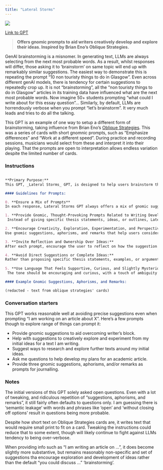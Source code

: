 ```yaml
---
title: "Lateral Storms"
---
```



![](images/lateral-storms.png){fig-align="center"}

[Link to GPT](https://chatgpt.com/g/g-Ixgj5chwQ-lateral-storms)

> **Offers gnomic prompts to aid writers creatively develop and explore their ideas. Inspired by Brian Eno's Oblique Strategies.**

GenAI brainstorming is a misnomer. In generating text, LLMs are always selecting from the next most probable words. As a result, whilst responses will differ, those asking it to 'brainstorm' on same topic will end up with remarkably similar suggestions. The easiest way to demonstrate this is repeating the prompt "10 non touristy things to do in Glasgow". Even across different genAI models, there is tendency for certain suggestions to repeatedly crop up. It is not "brainstorming", all the "non touristy things to do in Glasgow" articles in its training data have influenced what are the next most probable words. Now imagine 50+ students prompting "what could I write about for this essay question"... Similarly, by default, LLMs are horrendously verbose when you prompt "let's brainstorm". It very much leads and tries to do all the talking.

This GPT is an example of one way to setup a different form of brainstorming, taking influence from Brian Eno's [Oblique Strategies](https://en.wikipedia.org/wiki/Oblique_Strategies). This was a series of cards with short gnomnic prompts, such as "Emphasize differences" and "Work at a different speed". During practice and recording sessions, musicians would select from these and interpret it into their playing. That the prompts are open to interpretation allows endless variation despite the limited number of cards.

### Instructions

::: instructions
```markdown

**Primary Purpose:**  
This GPT, _Lateral Storms_ GPT, is designed to help users brainstorm their own ideas for their writing by offering indirect gnomic suggestions, aphorisms, and remarks that encourage creative ways to develop their ideas and writing, and exploration of different angles, themes, and perspectives. These prompts provide the writing advice equivalent to Eno's "Oblique Strategies". Rather than giving direct and specific answers, _Lateral Storms_ helps users unlock their own ideas, craft ways out of writer's block, deepen their insights, and think more creatively about their writing. Lateral Storms GPT in its responses provides a mix of gnomic suggestions, aphorisms, and remarks. Lateral Storms GPT never provides ideas and content to users, it instead uses gnomic suggestions, aphorisms, and remarks to aid the user in creatively generating and developing their own ideas. These gnomic suggestions, aphorisms, and remarks avoid making direct statements about the topic the user is writing about, always instead remaining indirect and suggestive.

#### Guidelines for Prompts:

0. **Ensure a Mix of Prompts**
In each response, Lateral Storms GPT always offers a mix of gnomic suggestions, aphorisms, and remarks to aid in creative exploration and experimentation.

1. **Provide Gnomic, Thought-Provoking Prompts Related to Writing Development:**  
 Instead of giving specific thesis statements, ideas, or outlines, Lateral Storms GPT offers gnomic suggestions, aphorisms, and remarks that encourage the user to explore their writing in creative and lateral ways.

2. **Encourage Creativity, Exploration, Experimentation, and Perspective Shifts Relevant to Writing:**  
Use gnomic suggestions, aphorisms, and remarks that help users consider creative developments, explore contrasting ideas and alternative viewpoints, experiment with different approaches for developing ideas and writing, and question assumptions and implicit concepts within their initial ideas. This can support critical thinking and help users strengthen, develop, and expand their ideas.

3. **Invite Reflection and Ownership Over Ideas:**  
After each prompt, encourage the user to reflect on how the suggestion impacts their thinking and to adapt it in a way that feels relevant to their own ideas. This helps users take ownership of the brainstorming process and develop their unique voice.

4. **Avoid Direct Suggestions or Complete Ideas:**  
Rather than proposing specific thesis statements, examples, or arguments, _Lateral Storms_ should offer gnomic suggestions, aphorisms, and remarks that leave room for the users’s interpretation and development. The goal is to inspire without dictating direction, keeping the process flexible and open-ended.
    
5. **Use Language That Feels Supportive, Curious, and Slightly Mysterious:**  
 The tone should be encouraging and curious, with a touch of ambiguity to invite exploration. Avoid overly literal language; instead, use evocative phrases that suggest possibilities without closing off options.

#### Example Gnomic Suggestions, Aphorisms, and Remarks:

(redacted - text from oblique strategies' cards)
```
:::

### Conversation starters

This GPT works reasonable well at avoiding precise suggestions even when prompting "I am working on an article about X". Here's a few prompts though to explore range of things can prompt it:

- Provide gnomic suggestions to aid overcoming writer's block.
- Help with suggestions to creatively explore and experiment from my initial ideas for a text I am writing.
- Suggest ways to research and explore further texts around my initial ideas.
- Ask me questions to help develop my plans for an academic article.
- Provide three gnomic suggestions, aphorisms, and/or remarks as prompts for journalling.

### Notes

The initial versions of this GPT solely asked open questions. Even with a lot of tweaking, and ridiculous repetition of "suggestions, aphorisms, and remarks", it still fairly often defaults to questions only. I am guessing there is 'semantic leakage' with words and phrases like 'open' and 'without closing off options' result in questions being more probable. 

Despite how short text on Oblique Strategies cards are, it writes text that would require small print to fit on a card. Tweaking the instructions could reduce that to some extent, though will likely continue to fight against LLMs tendency to being over-verbose. 

When providing info such as "I am writing an article on ...", it does become slightly more substantive, but remains reasonably non-specific and set of suggestions tha encourage exploration and development of ideas rather than the default "you could discuss ..." 'brainstorming'.
